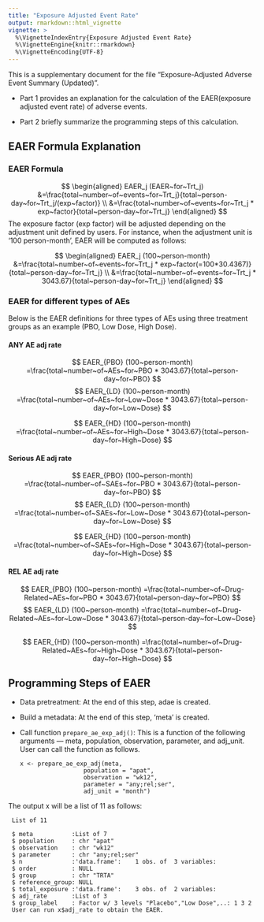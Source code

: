 ```yaml
---
title: "Exposure Adjusted Event Rate"
output: rmarkdown::html_vignette
vignette: >
  %\VignetteIndexEntry{Exposure Adjusted Event Rate}
  %\VignetteEngine{knitr::rmarkdown}
  %\VignetteEncoding{UTF-8}
---
```


This is a supplementary document for the file "Exposure-Adjusted Adverse Event Summary (Updated)".  

- Part 1 provides an explanation for the calculation of the EAER(exposure adjusted event rate) of adverse events. 

- Part 2 briefly summarize the programming steps of this calculation. 

## EAER Formula Explanation

### EAER Formula 

$$
\begin{aligned}
EAER_j (EAER~for~Trt_j)
&=\frac{total~number~of~events~for~Trt_j}{total~person-day~for~Trt_j/(exp~factor)}  \\
&=\frac{total~number~of~events~for~Trt_j * exp~factor}{total~person-day~for~Trt_j}
\end{aligned}
$$
The exposure factor (exp factor) will be adjusted depending on the adjustment unit defined by users. For instance, when the adjustment unit is '100 person-month', EAER will be computed as follows:

$$
\begin{aligned}
EAER_j (100~person-month) 
&=\frac{total~number~of~events~for~Trt_j * exp~factor(=100*30.4367)}{total~person-day~for~Trt_j}  \\
&=\frac{total~number~of~events~for~Trt_j * 3043.67}{total~person-day~for~Trt_j}  
\end{aligned}
$$

### EAER for different types of AEs
 
Below is the EAER definitions for three types of AEs using three treatment groups as an example (PBO, Low Dose, High Dose).
 
#### ANY AE adj rate  

$$
EAER_{PBO} (100~person-month) =\frac{total~number~of~AEs~for~PBO * 3043.67}{total~person-day~for~PBO}
$$
$$
EAER_{LD} (100~person-month) =\frac{total~number~of~AEs~for~Low~Dose * 3043.67}{total~person-day~for~Low~Dose}
$$

$$
EAER_{HD} (100~person-month) =\frac{total~number~of~AEs~for~High~Dose * 3043.67}{total~person-day~for~High~Dose}
$$
 

#### Serious AE adj rate  


$$
EAER_{PBO} (100~person-month) =\frac{total~number~of~SAEs~for~PBO * 3043.67}{total~person-day~for~PBO}
$$
$$
EAER_{LD} (100~person-month) =\frac{total~number~of~SAEs~for~Low~Dose * 3043.67}{total~person-day~for~Low~Dose}
$$

$$
EAER_{HD} (100~person-month) =\frac{total~number~of~SAEs~for~High~Dose * 3043.67}{total~person-day~for~High~Dose}
$$
 
 
#### REL AE adj rate  
  

$$
EAER_{PBO} (100~person-month) =\frac{total~number~of~Drug-Related~AEs~for~PBO * 3043.67}{total~person-day~for~PBO}
$$
$$
EAER_{LD} (100~person-month) =\frac{total~number~of~Drug-Related~AEs~for~Low~Dose * 3043.67}{total~person-day~for~Low~Dose}
$$

$$
EAER_{HD} (100~person-month) =\frac{total~number~of~Drug-Related~AEs~for~High~Dose * 3043.67}{total~person-day~for~High~Dose}
$$
 
  
## Programming Steps of EAER

- Data pretreatment: At the end of this step, adae is created.

- Build a metadata: At the end of this step, 'meta' is created.

- Call function `prepare_ae_exp_adj()`: This is a function of the following arguments --- meta, population, observation, parameter, and adj_unit. User can call the function as follows.

      x <- prepare_ae_exp_adj(meta,
                        population = "apat",
                        observation = "wk12",
                        parameter = "any;rel;ser",
                        adj_unit = "month")

The output x will be a list of 11 as follows:

     List of 11

     $ meta           :List of 7
     $ population     : chr "apat"
     $ observation    : chr "wk12"
     $ parameter      : chr "any;rel;ser"
     $ n              :'data.frame':	1 obs. of  3 variables:
     $ order          : NULL
     $ group          : chr "TRTA"
     $ reference_group: NULL
     $ total_exposure :'data.frame':	3 obs. of  2 variables:
     $ adj_rate       :List of 3
     $ group_label    : Factor w/ 3 levels "Placebo","Low Dose",..: 1 3 2
     User can run x$adj_rate to obtain the EAER.
